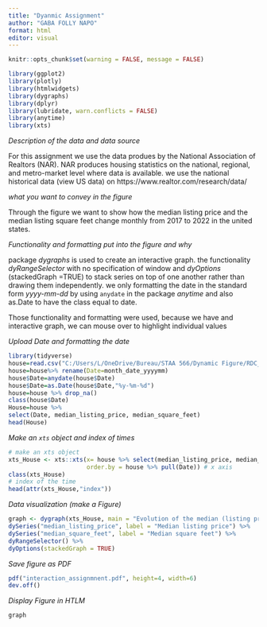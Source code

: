```yaml
---
title: "Dyanmic Assignment"
author: "GABA FOLLY NAPO"
format: html
editor: visual
---
```



```r
knitr::opts_chunk$set(warning = FALSE, message = FALSE) 
```



```r
library(ggplot2)
library(plotly)
library(htmlwidgets)
library(dygraphs)
library(dplyr)
library(lubridate, warn.conflicts = FALSE)
library(anytime)
library(xts)
```


*Description of the data and data source*

For this assignment we use the data produes by the National Association of Realtors (NAR). NAR produces housing statistics on the national, regional, and metro-market level where data is available. we use the national historical data (view US data) on https://www.realtor.com/research/data/

*what you want to convey in the figure*

Through the figure we want to show how the median listing price and the median listing square feet change monthly from 2017 to 2022 in the united states.

*Functionality and formatting put into the figure and why*

package *dygraphs* is used to create an interactive graph. the functionality *dyRangeSelector* with no specification of window and *dyOptions* (stackedGraph =TRUE) to stack series on top of one another rather than drawing them independently. we only formatting the date in the standard form *yyyy-mm-dd* by using `anydate` in the package *anytime* and also as.Date to have the class equal to date.

Those functionality and formatting were used, because we have and interactive graph,
we can mouse over to highlight individual values


*Upload Date and formatting the date*

```r
library(tidyverse)
house=read.csv("C:/Users/L/OneDrive/Bureau/STAA 566/Dynamic Figure/RDC_Inventory_Core_Metrics_Country_History.csv",header = TRUE)
house=house%>% rename(Date=month_date_yyyymm)
house$Date=anydate(house$Date)
house$Date=as.Date(house$Date,"%y-%m-%d")
house=house %>% drop_na()
class(house$Date)
House=house %>%
select(Date, median_listing_price, median_square_feet)
head(House)
```
*Make an `xts` object and index of times*

```r
# make an xts object
xts_House <- xts::xts(x= house %>% select(median_listing_price, median_square_feet),
                      order.by = house %>% pull(Date)) # x axis
class(xts_House)
# index of the time
head(attr(xts_House,"index"))
```

*Data visualization (make a Figure)*

```r
graph <- dygraph(xts_House, main = "Evolution of the median (listing price & square feet) from 2017 to 2020") %>%
dySeries("median_listing_price", label = "Median listing price") %>%
dySeries("median_square_feet", label = "Median square feet") %>%
dyRangeSelector() %>%
dyOptions(stackedGraph = TRUE)
```


*Save figure as PDF*

```r
pdf("interaction_assignmnent.pdf", height=4, width=6)
dev.off()
```

*Display Figure in HTLM*

```r
graph
```

